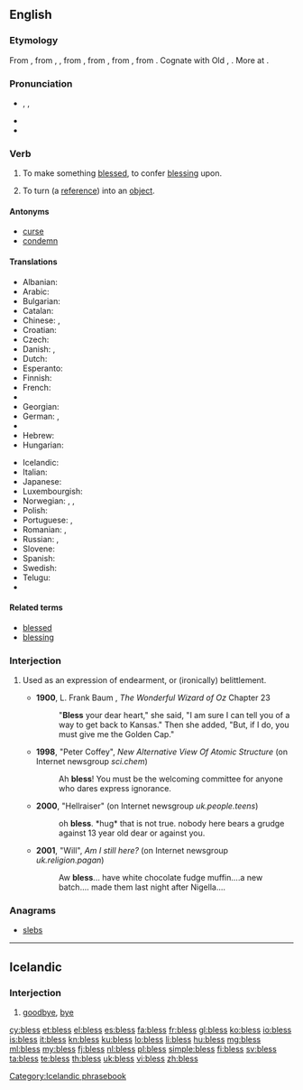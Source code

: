 ==English==

===Etymology===
From {{etyl|enm}} {{term|blessen|lang=enm}}, from {{etyl|ang}} {{term|bletsian|blētsian|lang=ang}}, {{term|bledsian|blēdsian|to consecrate ''(with blood)''|lang=ang}}, from {{proto|Germanic|blōþisōnan|to sprinkle, mark or hallow with blood|lang=en}}, from {{proto|Germanic|title=|blōþan|blood|lang=en}}, from {{proto|Indo-European|bhlo-to-|to gush, spurt|lang=en}}, from {{proto|Indo-European|title=|bhol-||bhlē-dh-||bhlō(w)-|to thrive, flourish, bloom|lang=en}}. Cognate with Old {{etyl|is|-}} {{term|bletza||to bless|tr=Modern {{etyl|is|-}} {{term|blessa|lang=is|lang=is}}}}, {{etyl|ang|-}} {{term|bledan|blēdan|to bleed|lang=ang}}. More at {{l|en|bleed}}.

===Pronunciation===
* {{enPR|blĕs}}, {{X-SAMPA|/blɛs/}}, {{X-SAMPA|/blEs/}}
* {{audio|en-us-bless.ogg|Audio (US)}}
* {{rhymes|ɛs}}

===Verb===
{{en-verb|blesses|blessing|'''[[blest]]''' ''or'' '''[[blessed]]'''}}

# To make something [[blessed]], to confer [[blessing]] upon.
# {{context|[[Perl]]|_|programming|transitive}} {{context|past tense only '''blessed'''}} To turn (a [[reference]]) into an [[object]].

====Antonyms====
* [[curse]]
* [[condemn]]

====Translations====
{{trans-top|convey blessing on}}
* Albanian: {{t+|sq|bekoj|xs=Albanian}}
* Arabic: {{t|ar|بارك|tr=baaraka}}
* Bulgarian: {{t+|bg|благославям}}
* Catalan: {{t|ca|beneir}}
* Chinese: {{t-|cmn|保佑|tr=bǎoyòu|sc=Hani}},  {{t-|cmn|佑|tr=yòu|sc=Hani}}
* Croatian: {{t-|hr|blagosloviti|alt=blagoslòviti}}
* Czech: {{t-|cs|požehnat}}
* Danish: {{t-|da|velsigne}}, {{qualifier|archaic}} {{t-|da|signe}}
* Dutch: {{t+|nl|zegenen}}
* Esperanto: {{t-|eo|beni|xs=Esperanto}}
* Finnish: {{t-|fi|siunata}}
* French: {{t+|fr|bénir}}
* {{trreq|Georgian}}
* Georgian: {{t|ka|ლოცვა|tr=loc'va|sc=Geor}}
* German: {{t-|de|segnen}}, {{qualifier|obsolete}} {{t+|de|benedeien}}
* {{trreq|Greek}}
* Hebrew: {{t+|he|ברך|tr=berákh}}
* Hungarian: {{t+|hu|megáld}}
{{trans-mid}}
* Icelandic: {{t-|is|blessa}}
* Italian: {{t+|it|benedire}}
* Japanese: {{t-|ja|恵む|tr=megumu}}
* Luxembourgish: {{t|lb|seenen}}
* Norwegian: {{t-|no|velsigne}}, {{t-|no|signa}}, {{t-|no|blessa}}
* Polish: {{t|pl|błogosławić}}
* Portuguese: {{t+|pt|abençoar}}, {{t|pt|bendizer}}
* Romanian: {{t|ro|binecuvânta}}, {{t|ro|blagoslovi}}
* Russian: {{t|ru|благословлять|tr=blagoslovlját'}} {{impf}},  {{t|ru|благословить|tr=blagoslovít'}} {{pf.}}
* Slovene: {{t+|sl|blagosloviti}}
* Spanish: {{t+|es|bendecir}}
* Swedish: {{t|sv|välsigna}}
* Telugu: {{t|te|దీవించు|tr=deeviMchu}}
* {{trreq|Turkish}}
{{trans-bottom}}

====Related terms====
* [[blessed]]
* [[blessing]]

===Interjection===
{{en-interj}}

# {{UK|informal|shortening ''bless his heart'' or similar}} Used as an expression of endearment, or (ironically) belittlement.
#* '''1900''', L. Frank Baum , ''The Wonderful Wizard of Oz'' Chapter 23
#*: "'''Bless''' your dear heart," she said, "I am sure I can tell you of a way to get back to Kansas." Then she added, "But, if I do, you must give me the Golden Cap."
#* '''1998''', "Peter Coffey", ''New Alternative View Of Atomic Structure'' (on Internet newsgroup ''sci.chem'')
#*: Ah '''bless'''! You must be the welcoming committee for anyone who dares express ignorance.
#* '''2000''', "Hellraiser" (on Internet newsgroup ''uk.people.teens'')
#*: oh '''bless'''. *hug* that is not true. nobody here bears a grudge against 13 year old dear or against you.
#* '''2001''', "Will", ''Am I still here?'' (on Internet newsgroup ''uk.religion.pagan'')
#*: Aw '''bless'''... have white chocolate fudge muffin....a new batch.... made them last night after Nigella....

===Anagrams===
* [[slebs#English|slebs]]

----

==Icelandic==

===Interjection===
{{head|is|interjection}}

# [[goodbye]], [[bye]]

[[Category:Icelandic phrasebook]]

[[cy:bless]]
[[et:bless]]
[[el:bless]]
[[es:bless]]
[[fa:bless]]
[[fr:bless]]
[[gl:bless]]
[[ko:bless]]
[[io:bless]]
[[is:bless]]
[[it:bless]]
[[kn:bless]]
[[ku:bless]]
[[lo:bless]]
[[li:bless]]
[[hu:bless]]
[[mg:bless]]
[[ml:bless]]
[[my:bless]]
[[fj:bless]]
[[nl:bless]]
[[pl:bless]]
[[simple:bless]]
[[fi:bless]]
[[sv:bless]]
[[ta:bless]]
[[te:bless]]
[[th:bless]]
[[uk:bless]]
[[vi:bless]]
[[zh:bless]]